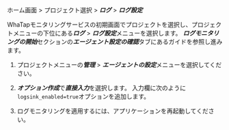ホーム画面 > プロジェクト選択 > ***ログ*** > ***ログ設定***

WhaTapモニタリングサービスの初期画面でプロジェクトを選択し、プロジェクトメニューの下位にある***ログ*** > ***ログ設定***メニューを選択します。 ***ログモニタリングの開始***セクションの***エージェント設定の確認***タブにあるガイドを参照し進みます。

1. プロジェクトメニューの***管理*** > ***エージェントの設定***メニューを選択してください。

2. ***オプション作成***で***直接入力***を選択します。 入力欄に次のように`logsink_enabled=true`オプションを追加します。 

   <ImgLang img='log-agent-conf.png' desc='ログエージェント設定'/>

3. ログモニタリングを適用するには、アプリケーションを再起動してください。 
